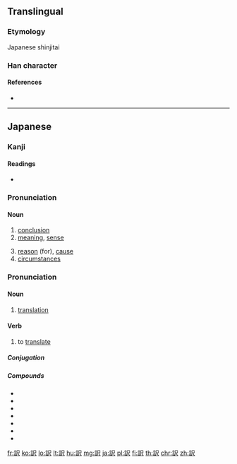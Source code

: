 {{character info/new}}
{{also|譯|译}}
==Translingual==
{{Han simplified forms|譯|訳|译}}

===Etymology===
Japanese shinjitai {{Han simp|譯|f=睪|t=尺|nocap=y}}

===Han character===
{{Han char|rn=149|rad=言|as=04|sn=11|four=|canj=YRSO|ids=⿰言尺}}

====References====
* {{Han ref|kx=1152.121|dkj=35324|dj=1618.230|hdz=63951.071|uh=8A33|ud=35379}}

----

==Japanese==

===Kanji===
{{ja-kanji|grade=6|rs=言04|style=s|kyu=譯}}

====Readings====
* {{ja-readings|goon=[[やく]] (yaku)|kanon=[[えき]] (eki)|kun=[[わけ]] (wake), [[とく]] (toku)}}

===Pronunciation===
{{ja-pron|わけ|y=k}}

====Noun====
{{ja-noun|わけ|kyu=譯}}

# [[conclusion]]
# [[meaning]], [[sense]]
#: {{ja-usex|訳ではない|わけ で は ない|it is not because ..., it is not the case that ...}}
#: {{ja-usex|わけじゃない|わけ じゃ ない|it is not because ..., it is not the case that ...}}
# [[reason]] (for), [[cause]]
# [[circumstances]]

===Pronunciation===
{{ja-pron|やく|y=o}}

====Noun====
{{ja-noun|やく|kyu=譯}}

# [[translation]]

====Verb====
{{ja-verb-suru|やく|kyu=譯}}

# to [[translate]]

=====Conjugation=====
{{ja-suru|やく}}

=====Compounds=====
* {{ja-r|訳語|やくご|[[translated]] [[word]]}}
* {{ja-r|訳者|やくしゃ|[[translator]]}}
* {{ja-r|翻訳|ほんやく|[[translation]]}}
* {{ja-r|通訳|つうやく|[[interpreting]]}}
* {{ja-r|意訳|いやく|[[free]] [[translation]], [[liberal]] [[translation]]}}
* {{ja-r|直訳|ちょくやく|[[literal]] [[translation]]}}
* {{ja-r|和訳|わやく|[[Japanese]] [[translation]]}}

[[fr:訳]]
[[ko:訳]]
[[lo:訳]]
[[lt:訳]]
[[hu:訳]]
[[mg:訳]]
[[ja:訳]]
[[pl:訳]]
[[fi:訳]]
[[th:訳]]
[[chr:訳]]
[[zh:訳]]